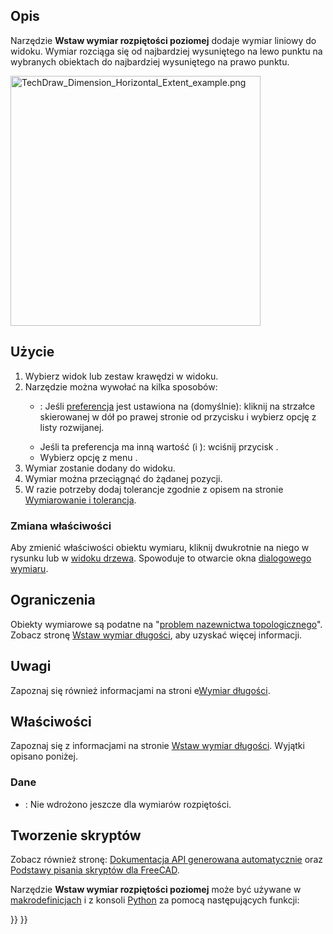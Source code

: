 <languages/>

{{Docnav/pl
|[[TechDraw_ExtensionCreateLengthArc/pl|Dodaj wymiar długości łuku]]
|[[TechDraw_VerticalExtentDimension/pl|Wstaw wymiar rozpiętości pionowej]]
|[[TechDraw_Workbench/pl|środowisko pracy Rysunek Techniczny]]
|IconL=TechDraw_ExtensionCreateLengthArc.svg
|IconR=TechDraw_VerticalExtentDimension.svg
|IconC=Workbench_TechDraw.svg
}}

{{GuiCommand/pl
|Name=TechDraw HorizontalExtentDimension
|Name/pl=Rysunek Techniczny: Wstaw wymiar rozpiętości poziomej
|MenuLocation=Rysunek Techniczny → Wymiary → Wstaw wymiar rozpiętości poziomej
|Workbenches=[[TechDraw_Workbench/pl|Rysunek Techniczny]]
|Version=0.19
|SeeAlso=[[TechDraw_LengthDimension/pl|Wstaw wymiar długości]], [[TechDraw_VerticalExtentDimension/pl|Wstaw wymiar rozpiętości pionowej]]
}}

<span id="Description"></span>
==Opis==

Narzędzie '''Wstaw wymiar rozpiętości poziomej''' dodaje wymiar liniowy do widoku. Wymiar rozciąga się od najbardziej wysuniętego na lewo punktu na wybranych obiektach do najbardziej wysuniętego na prawo punktu.

[[Image:TechDraw_Dimension_Horizontal_Extent_example.png|400px]]
{{Caption|Poziome i pionowe wymiary rozpiętości krzywej złożonej}}

<span id="Usage"></span>
==Użycie==

# Wybierz widok lub zestaw krawędzi w widoku.
# Narzędzie można wywołać na kilka sposobów:
#* {{Version/pl|1.0}}: Jeśli [[TechDraw_Preferences/pl#Wymiary|preferencja]] {{MenuCommand|Narzędzie wymiarowania}} jest ustawiona na {{Value|Narzędzie pojedyncze}} (domyślnie): kliknij na strzałce skierowanej w dół po prawej stronie od przycisku {{Button|[[Image:TechDraw_Dimension.svg||x16px]][[Image:Toolbar_flyout_arrow.svg|x16px]]}} i wybierz opcję {{MenuCommand|[[Image:TechDraw_HorizontalExtentDimension.svg|16px]] Wstaw wymiar rozpiętości poziomej}} z listy rozwijanej.
#* Jeśli ta preferencja ma inną wartość (i {{VersionMinus/pl|0.21}}): wciśnij przycisk {{Button|[[Image:TechDraw_HorizontalExtentDimension.svg|16px]] [[TechDraw_HorizontalExtentDimension/pl|Wstaw wymiar rozpiętości poziomej]]}}.
#* Wybierz opcję z menu {{MenuCommand|Rysunek Techniczny → Wymiary → [[Image:TechDraw_HorizontalExtentDimension.svg|16px]] Wstaw wymiar rozpiętości poziomej}}.
# Wymiar zostanie dodany do widoku.
# Wymiar można przeciągnąć do żądanej pozycji.
# W razie potrzeby dodaj tolerancje zgodnie z opisem na stronie [[TechDraw_Geometric_dimensioning_and_tolerancing#Tolerancja|Wymiarowanie i tolerancja]].

<span id="Change_properties"></span>
===Zmiana właściwości===

Aby zmienić właściwości obiektu wymiaru, kliknij dwukrotnie na niego w rysunku lub w [[Tree_view/pl|widoku drzewa]]. Spowoduje to otwarcie okna [[TechDraw_LengthDimension/pl#Okno_dialogowe|dialogowego wymiaru]].

<span id="Limitations"></span>
==Ograniczenia==

Obiekty wymiarowe są podatne na "[[Topological_naming_problem/pl|problem nazewnictwa topologicznego]]". Zobacz stronę [[TechDraw_LengthDimension/pl|Wstaw wymiar długości]], aby uzyskać więcej informacji.

<span id="Notes"></span>
==Uwagi==

Zapoznaj się również informacjami na stroni e[[TechDraw_LengthDimension/pl#Uwagi|Wymiar długości]].

<span id="Properties"></span>
==Właściwości==

Zapoznaj się z informacjami na stronie  [[TechDraw_LengthDimension/pl#Właściwości|Wstaw wymiar długości]]. Wyjątki opisano poniżej.

<span id="Data"></span>
===Dane===

{{Properties_Title|Podstawowe}}

* {{PropertyData|TypPomiaru}}: Nie wdrożono jeszcze dla wymiarów rozpiętości.

<span id="Scripting"></span>
==Tworzenie skryptów==

Zobacz również stronę: [https://freecad.github.io/SourceDoc/ Dokumentacja API generowana automatycznie] oraz [[FreeCAD_Scripting_Basics/pl|Podstawy pisania skryptów dla FreeCAD]].

Narzędzie '''Wstaw wymiar rozpiętości poziomej''' może być używane w [[Macros/pl|makrodefinicjach]] i z konsoli [[Python/pl|Python]] za pomocą następujących funkcji:

{{Code|code=
selection = ['Edge1', 'Edge2']                      # or [] for all

TechDraw.makeExtentDim(view1, selection, 0)         # view1 is a DrawViewPart; 0 for horizontal
App.ActiveDocument.DimExtent.Y = -60                # offset dimension line from dimensioned edges in Y direction
App.ActiveDocument.DimExtent.X = 10                 # offset dimension text along dimension line in X direction
App.ActiveDocument.DimExtent.FormatSpec = '%.0f'    # Dimension format

TechDraw.makeExtentDim(view1, selection, 1)         # view1 is a DrawViewPart; 1 for vertical
App.ActiveDocument.DimExtent001.X = -130            # offset dimension line from dimensioned edges in X direction
App.ActiveDocument.DimExtent001.Y = 10              # offset dimension text along dimension line in Y direction
App.ActiveDocument.DimExtent001.FormatSpec = '%.0f'

# Note the dimension names are 'DimExtent', 'DimExtent001' etc in the order created.
}}


{{Docnav/pl
|[[TechDraw_ExtensionCreateLengthArc/pl|Dodaj wymiar długości łuku]]
|[[TechDraw_VerticalExtentDimension/pl|Wstaw wymiar rozpiętości pionowej]]
|[[TechDraw_Workbench/pl|środowisko pracy Rysunek Techniczny]]
|IconL=TechDraw_ExtensionCreateLengthArc.svg
|IconR=TechDraw_VerticalExtentDimension.svg
|IconC=Workbench_TechDraw.svg
}}

{{TechDraw Tools navi{{#translation:}}}}
{{Userdocnavi{{#translation:}}}}